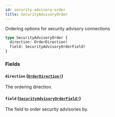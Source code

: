 ```yaml
---
id: security-advisory-order
title: SecurityAdvisoryOrder
---
```


Ordering options for security advisory connections

```graphql
type SecurityAdvisoryOrder {
  direction: OrderDirection!
  field: SecurityAdvisoryOrderField!
}
```

### Fields

#### `direction` ([`OrderDirection!`](/docs/api/enums/order-direction))

The ordering direction.

#### `field` ([`SecurityAdvisoryOrderField!`](/docs/api/enums/security-advisory-order-field))

The field to order security advisories by.
